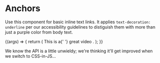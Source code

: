 
<Meta title="Typography/Anchor" component={Anchor} />

# Anchors

<StoryStatus status="volatile" />

Use this component for basic inline text links.
It applies `text-decoration: underline` per our accessibility guidelines to distiguish them with more than just a purple color from body text.

<Canvas withSource="open">
  <Story name="Anchor" args={{ as: 'a' }}>
    {(args) => {
      return (
        <Text>
          This is a{' '}
          <Anchor
            {...args}
            asProps={{
              href: 'https://www.youtube.com/watch?v=dQw4w9WgXcQ',
              target: '_blank',
            }}
          >
            great video
          </Anchor>
          .
        </Text>
      );
    }}
  </Story>
</Canvas>

<Props story="Anchor" />

We know the API is a little unwieldy; we're thinking it'll get improved when we switch to CSS-in-JS...
